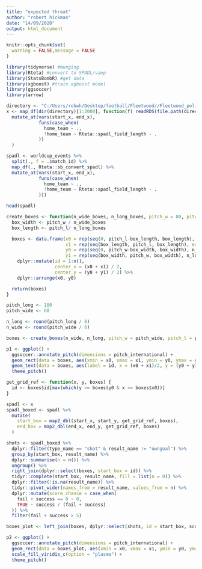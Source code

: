 ```yaml
---
title: "expected threat"
author: "robert hickman"
date: "14/09/2020"
output: html_document
---
```


```r
knitr::opts_chunk$set(
  warning = FALSE,message = FALSE
)
```

```r
library(tidyverse) #munging
library(Rteta) #convert to SPADL/vaep
library(StatsBombR) #get data
library(xgboost) #train xgboost model
library(ggsoccer)
library(arrow)
```


```r
directory <- "C:/Users/robwh/Desktop/football/Fleetwood//Fleetwood_polished/data/event_data"
x <- map_df(dir(directory)[1:2000], function(f) readRDS(file.path(directory, f)) %>% Rteta::sb_convert_spadl()) %>%
  mutate_at(vars(start_x, end_x), 
            funs(case_when(
              home_team ~ .,
              !home_team ~ Rteta::spadl_field_length - .
            ))
  )
```

```r
spadl <- worldcup_events %>%
  split(., f = .$match_id) %>%
  map_df(., Rteta::sb_convert_spadl) %>%
  mutate_at(vars(start_x, end_x), 
            funs(case_when(
              home_team ~ .,
              !home_team ~ Rteta::spadl_field_length - .
            )))

head(spadl)
```

```r
create_boxes <- function(n_wide_boxes, n_long_boxes, pitch_w = 80, pitch_l = 120) {
  box_width <- pitch_w / n_wide_boxes
  box_length <- pitch_l/ n_long_boxes

  boxes <- data.frame(x0 = rep(seq(0, pitch_l-box_length, box_length), each = n_wide_boxes),
                      x1 = rep(seq(box_length, pitch_l, box_length), each = n_wide_boxes),
                      y0 = rep(seq(0, pitch_w-box_width, box_width), n_long_boxes),
                      y1 = rep(seq(box_width, pitch_w, box_width), n_long_boxes)) %>%
    dplyr::mutate(id = 1:n(),
                  center_x = (x0 + x1) / 2,
                  center_y = (y0 + y1) / 2) %>%
    dplyr::arrange(x0, y0)

  return(boxes)
}

pitch_long <- 100
pitch_wide <- 68

n_long <- round(pitch_long / 6)
n_wide <- round(pitch_wide / 6)

boxes <- create_boxes(n_wide, n_long, pitch_w = pitch_wide, pitch_l = pitch_long)

p1 <- ggplot() +
  ggsoccer::annotate_pitch(dimensions = pitch_international) +
  geom_rect(data = boxes, aes(xmin = x0, xmax = x1, ymin = y0, ymax = y1), fill = "red", alpha = 0.5, colour = "grey80") +
  geom_text(data = boxes, aes(label = id, x = (x0 + x1)/2, y = (y0 + y1)/2)) +
  theme_pitch()
```

```r
get_grid_ref <- function(x, y, boxes) {
  id <- boxes$id[max(which(y >= boxes$y0 & x >= boxes$x0))]
}

spadl <- x 
spadl_boxed <- spadl %>%
  mutate(
    start_box = map2_dbl(start_x, start_y, get_grid_ref, boxes),
    end_box = map2_dbl(end_x, end_y, get_grid_ref, boxes)
  )

```

```r
shots <- spadl_boxed %>%
  dplyr::filter(type_name == "shot" & result_name != "owngoal") %>%
  group_by(start_box, result_name) %>%
  dplyr::summarise(n = n()) %>%
  ungroup() %>%
  right_join(dplyr::select(boxes, start_box = id)) %>%
  tidyr::complete(start_box, result_name, fill = list(n = 0)) %>%
  dplyr::filter(!is.na(result_name)) %>%
  tidyr::pivot_wider(names_from = result_name, values_from = n) %>%
  dplyr::mutate(score_chance = case_when(
    fail + success == 0 ~ 0,
    TRUE ~ success / (fail + success)
  )) %>%
  filter(fail + success > 5)

boxes_plot <- left_join(boxes, dplyr::select(shots, id = start_box, score_chance))

```

```r
p2 <- ggplot() +
  ggsoccer::annotate_pitch(dimensions = pitch_international) +
  geom_rect(data = boxes_plot, aes(xmin = x0, xmax = x1, ymin = y0, ymax = y1, fill = score_chance), alpha = 0.8, colour = "grey80") +
  scale_fill_viridis_c(option = "plasma") +
  theme_pitch()

```

